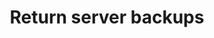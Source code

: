 ---
title: 'Return server backups'
api: 'GET /api/client/servers/eff10fb1-e18b-4c3e-973e-a2c548c7b649/backups'
---